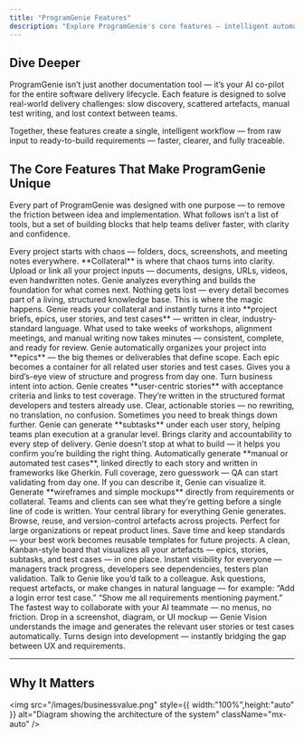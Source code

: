 ```yaml
---
title: "ProgramGenie Features"
description: "Explore ProgramGenie's core features — intelligent automation for faster, higher-quality, and fully traceable software delivery."
---
```


## Dive Deeper

ProgramGenie isn’t just another documentation tool — it’s your AI co-pilot for the entire software delivery lifecycle. Each feature is designed to solve real-world delivery challenges: slow discovery, scattered artefacts, manual test writing, and lost context between teams.  

Together, these features create a single, intelligent workflow — from raw input to ready-to-build requirements — faster, clearer, and fully traceable.

## The Core Features That Make ProgramGenie Unique
Every part of ProgramGenie was designed with one purpose — to remove the friction between idea and implementation. What follows isn’t a list of tools, but a set of building blocks that help teams deliver faster, with clarity and confidence.

<AccordionGroup>

  <Accordion title="Collateral">
    Every project starts with chaos — folders, docs, screenshots, and meeting notes everywhere.  
    **Collateral** is where that chaos turns into clarity. Upload or link all your project inputs — documents, designs, URLs, videos, even handwritten notes.  
    Genie analyzes everything and builds the foundation for what comes next.  
    <Tip>Nothing gets lost — every detail becomes part of a living, structured knowledge base.</Tip>
  </Accordion>

  <Accordion title="Document Generation">
    This is where the magic happens. Genie reads your collateral and instantly turns it into **project briefs, epics, user stories, and test cases** — written in clear, industry-standard language.  
    <Tip>What used to take weeks of workshops, alignment meetings, and manual writing now takes minutes — consistent, complete, and ready for review.</Tip>
  </Accordion>

  <Accordion title="Epics">
    Genie automatically organizes your project into **epics** — the big themes or deliverables that define scope.  
    Each epic becomes a container for all related user stories and test cases.  
    <Tip>Gives you a bird’s-eye view of structure and progress from day one.</Tip>
  </Accordion>

  <Accordion title="User Stories">
    Turn business intent into action. Genie creates **user-centric stories** with acceptance criteria and links to test coverage.  
    They’re written in the structured format developers and testers already use.  
    <Tip>Clear, actionable stories — no rewriting, no translation, no confusion.</Tip>
  </Accordion>

  <Accordion title="Subtasks">
    Sometimes you need to break things down further. Genie can generate **subtasks** under each user story, helping teams plan execution at a granular level.  
    <Tip>Brings clarity and accountability to every step of delivery.</Tip>
  </Accordion>

  <Accordion title="Test Cases">
    Genie doesn’t stop at what to build — it helps you confirm you’re building the right thing.  
    Automatically generate **manual or automated test cases**, linked directly to each story and written in frameworks like Gherkin.  
    <Tip>Full coverage, zero guesswork — QA can start validating from day one.</Tip>
  </Accordion>

  <Accordion title="Wireframes">
    If you can describe it, Genie can visualize it.  
    Generate **wireframes and simple mockups** directly from requirements or collateral.  
    <Tip>Teams and clients can see what they’re getting before a single line of code is written.</Tip>
  </Accordion>

  <Accordion title="Repositories">
    Your central library for everything Genie generates.  
    Browse, reuse, and version-control artefacts across projects. Perfect for large organizations or repeat product lines.  
    <Tip>Save time and keep standards — your best work becomes reusable templates for future projects.</Tip>
  </Accordion>

  <Accordion title="Board (Artefacts View)">
    A clean, Kanban-style board that visualizes all your artefacts — epics, stories, subtasks, and test cases — in one place.  
    <Tip>Instant visibility for everyone — managers track progress, developers see dependencies, testers plan validation.</Tip>
  </Accordion>

  <Accordion title="Genie Chat">
    Talk to Genie like you’d talk to a colleague.  
    Ask questions, request artefacts, or make changes in natural language — for example:  
    “Add a login error test case.”  
    “Show me all requirements mentioning payment.”  
    <Tip>The fastest way to collaborate with your AI teammate — no menus, no friction.</Tip>
  </Accordion>

  <Accordion title="Genie Vision">
    Drop in a screenshot, diagram, or UI mockup — Genie Vision understands the image and generates the relevant user stories or test cases automatically.  
    <Tip>Turns design into development — instantly bridging the gap between UX and requirements.</Tip>
  </Accordion>

</AccordionGroup>


---

## Why It Matters

<img
  src="/images/businessvalue.png"
  style={{ width:"100%",height:"auto" }}
  alt="Diagram showing the architecture of the system"
  className="mx-auto"
/>